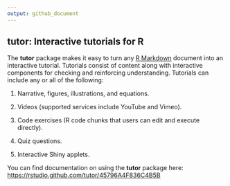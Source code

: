 ```yaml
---
output: github_document
---
```


## tutor: Interactive tutorials for R

The **tutor** package makes it easy to turn any [R Markdown](http://rmarkdown.rstudio.com) document into an interactive tutorial. Tutorials consist of content along with interactive components for checking and reinforcing understanding. Tutorials can include any or all of the following:

1. Narrative, figures, illustrations, and equations.

2. Videos (supported services include YouTube and Vimeo).

3. Code exercises (R code chunks that users can edit and execute directly).

4. Quiz questions.

5. Interactive Shiny applets.

You can find documentation on using the **tutor** package here: <https://rstudio.github.com/tutor/45796A4F836C4B5B>

